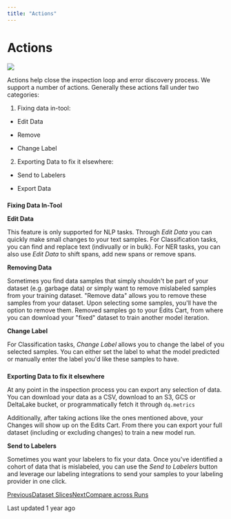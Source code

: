 ```yaml
---
title: "Actions"
---
```


# Actions

![](https://docs.rungalileo.io/~gitbook/image?url=https%3A%2F%2F1924900477-files.gitbook.io%2F%7E%2Ffiles%2Fv0%2Fb%2Fgitbook-x-prod.appspot.com%2Fo%2Fspaces%252F4jVWiQpRqmi04OnqZmn2%252Fuploads%252FxLfisSkryhcjzjZaXxcY%252Fezgif.com-video-to-gif%2520%283%29.gif%3Falt%3Dmedia%26token%3D4486245c-3912-427c-9126-b6217799d842&width=768&dpr=4&quality=100&sign=17d37e49&sv=1)

Actions help close the inspection loop and error discovery process. We support a number of actions. Generally these actions fall under two categories:

1) Fixing data in-tool:

*   Edit Data
    
*   Remove
    
*   Change Label
    

2) Exporting Data to fix it elsewhere:

*   Send to Labelers
    
*   Export Data
    

### 

[](#fixing-data-in-tool)

**Fixing Data In-Tool**

**Edit Data**

This feature is only supported for NLP tasks. Through _Edit Data_ you can quickly make small changes to your text samples. For Classification tasks, you can find and replace text (indivually or in bulk). For NER tasks, you can also use _Edit Data_ to shift spans, add new spans or remove spans.

**Removing Data**

Sometimes you find data samples that simply shouldn't be part of your dataset (e.g. garbage data) or simply want to remove mislabeled samples from your training dataset. "Remove data" allows you to remove these samples from your dataset. Upon selecting some samples, you'll have the option to remove them. Removed samples go to your Edits Cart, from where you can download your "fixed" dataset to train another model iteration.

**Change Label**

For Classification tasks, _Change Label_ allows you to change the label of you selected samples. You can either set the label to what the model predicted or manually enter the label you'd like these samples to have.

### 

[](#exporting-data-to-fix-it-elsewhere)

**Exporting Data to fix it elsewhere**

At any point in the inspection process you can export any selection of data. You can download your data as a CSV, download to an S3, GCS or DeltaLake bucket, or programmatically fetch it through <span title="Broken link" class="underline"><code class="py-[1px] px-1.5 min-w-[1.625rem] inline-flex justify-center items-center ring-1 ring-inset ring-dark/1 bg-dark/[0.06] rounded text-dark/8 dark:ring-light/1 dark:bg-light/1 dark:text-light/7 text-[.875em] leading-[calc(max(1.20em,1.25rem))]">dq.metrics</code></span><code class="py-[1px] px-1.5 min-w-[1.625rem] inline-flex justify-center items-center ring-1 ring-inset ring-dark/1 bg-dark/[0.06] rounded text-dark/8 dark:ring-light/1 dark:bg-light/1 dark:text-light/7 text-[.875em] leading-[calc(max(1.20em,1.25rem))]"></code>

Additionally, after taking actions like the ones mentioned above, your Changes will show up on the Edits Cart. From there you can export your full dataset (including or excluding changes) to train a new model run.

**Send to Labelers**

Sometimes you want your labelers to fix your data. Once you've identified a cohort of data that is mislabeled, you can use the _Send to Labelers_ button and leverage our labeling integrations to send your samples to your labeling provider in one click.

[PreviousDataset Slices](/galileo/how-to-and-faq/galileo-product-features/dataset-slices)[NextCompare across Runs](/galileo/how-to-and-faq/galileo-product-features/compare-across-runs)

Last updated 1 year ago